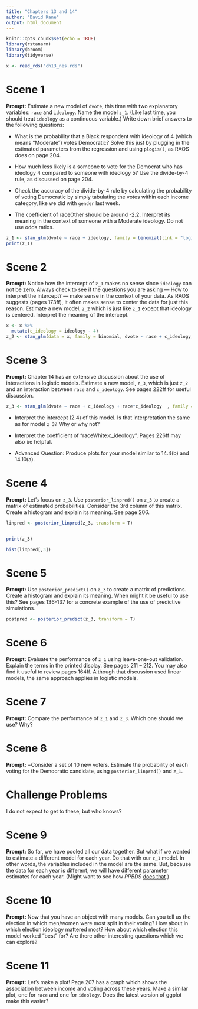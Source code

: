 ```yaml
---
title: "Chapters 13 and 14"
author: "David Kane"
output: html_document
---
```


```r
knitr::opts_chunk$set(echo = TRUE)
library(rstanarm)
library(broom)
library(tidyverse)

x <- read_rds("ch13_nes.rds")

```

# Scene 1

**Prompt:** Estimate a new model of `dvote`, this time with two explanatory variables: `race` and `ideology`. Name the model `z_1`. (Like last time, you should treat `ideology` as a continuous variable.) Write down brief answers to the following questions: 

* What is the probability that a Black respondent with ideology of 4 (which means "Moderate") votes Democratic? Solve this just by plugging in the estimated parameters from the regression and using `plogis()`, as RAOS does on page 204.

* How much less likely is a someone to vote for the Democrat who has ideology 4 compared to someone with ideology 5? Use the divide-by-4 rule, as discussed on page 204.

* Check the accuracy of the divide-by-4 rule by calculating the probability of voting Democratic by simply tabulating the votes within each income category, like we did with `gender` last week.

* The coefficient of raceOther should be around -2.2. Interpret its meaning in the context of someone with a Moderate ideology. Do not use odds ratios.

```r
z_1 <- stan_glm(dvote ~ race + ideology, family = binomial(link = "logit"), data= x, refresh = 0)
print(z_1)
```


# Scene 2

**Prompt:** Notice how the intercept of `z_1` makes no sense since `ideology` can not be zero. Always check to see if the questions you are asking --- How to interpret the intercept? --- make sense in the context of your data. As RAOS suggests (pages 173ff), it often makes sense to center the data for just this reason. Estimate a new model, `z_2` which is just like `z_1` except that ideology is centered. Interpret the meaning of the intercept.

```r
x <- x %>% 
  mutate(c_ideology = ideology - 4)
z_2 <- stan_glm(data = x, family = binomial, dvote ~ race + c_ideology, refresh = 0)
```

# Scene 3

**Prompt:** Chapter 14 has an extensive discussion about the use of interactions in logistic models. Estimate a new model, `z_3`, which is just `z_2` and an interaction between `race` and `c_ideology`. See pages 222ff for useful discussion.

```r
z_3 <- stan_glm(dvote ~ race + c_ideology + race*c_ideology  , family = binomial(link = "logit"), data= x, refresh = 0)
```

* Interpret the intercept (2.4) of this model. Is that interpretation the same as for model `z_3`? Why or why not?

* Interpret the coefficient of "raceWhite:c_ideology". Pages 226ff may also be helpful.

* Advanced Question: Produce plots for your model similar to 14.4(b) and 14.10(a).


# Scene 4

**Prompt:** Let's focus on `z_3`. Use `posterior_linpred()` on `z_3` to create a matrix of estimated probabilities. Consider the 3rd column of this matrix. Create a histogram and explain its meaning. See page 206.

```r
linpred <- posterior_linpred(z_3, transform = T)


print(z_3)

hist(linpred[,3])
```

# Scene 5

**Prompt:** Use `posterior_predict()` on `z_3` to create a matrix of predictions. Create a histogram and explain its meaning. When might it be useful to use this? See pages 136-137 for a concrete example of the use of predictive simulations.

```r
postpred <- posterior_predict(z_3, transform = T)
```


# Scene 6

**Prompt:** Evaluate the performance of `z_1` using leave-one-out validation. Explain the terms in the printed display. See pages 211 -- 212. You may also find it useful to review pages 164ff. Although that discussion used linear models, the same approach applies in logistic models.


# Scene 7

**Prompt:** Compare the performance of `z_1` and `z_3`. Which one should we use? Why?   

# Scene 8

**Prompt:** =Consider a set of 10 new voters. Estimate the probability of each voting for the Democratic candidate, using `posterior_linpred()` and `z_1`.


# Challenge Problems

I do not expect to get to these, but who knows?

# Scene 9

**Prompt:** So far, we have pooled all our data together. But what if we wanted to estimate a different model for each year. Do that with our `z_1` model. In other words, the variables included in the model are the same. But, because the data for each year is different, we will have different parameter estimates for each year. (Might want to see how *PPBDS* [does that](https://davidkane9.github.io/PPBDS/13-classification.html#fitting-many-models-using-map-1).)

# Scene 10

**Prompt:** Now that you have an object with many models. Can you tell us the election in which men/women were most split in their voting? How about in which election ideology mattered most? How about which election this model worked "best" for? Are there other interesting questions which we can explore?

# Scene 11

**Prompt:** Let's make a plot! Page 207 has a graph which shows the association between income and voting across these years. Make a similar plot, one for `race` and one for `ideology`. Does the latest version of ggplot make this easier?

